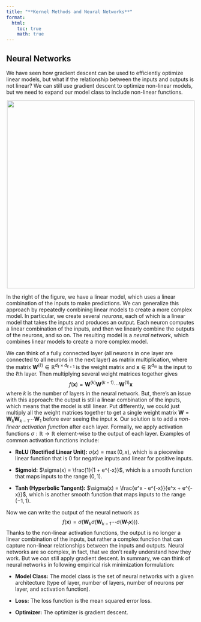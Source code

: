 ```yaml
---
title: "**Kernel Methods and Neural Networks**"
format:
  html:
    toc: true
    math: true
---
```


## Neural Networks

We have seen how gradient descent can be used to efficiently optimize linear models, but what if the relationship between the inputs and outputs is not linear?
We can still use gradient descent to optimize non-linear models, but we need to expand our model class to include non-linear functions.

<center><img src="images/regression_vs_network.pdf" width="500"></center>

In the right of the figure, we have a linear model, which uses a linear combination of the inputs to make predictions.
We can generalize this approach by repeatedly combining linear models to create a more complex model.
In particular, we create several *neurons*, each of which is a linear model that takes the inputs and produces an output.
Each neuron computes a linear combination of the inputs, and then we linearly combine the outputs of the neurons, and so on.
The resulting model is a *neural network*, which combines linear models to create a more complex model.

We can think of a fully connected layer (all neurons in one layer are connected to all neurons in the next layer) as matrix multiplication, where the matrix $\mathbf{W}^{(\ell)} \in \mathbb{R}^{d_{\ell} \times d_{\ell+1}}$ is the weight matrix and $\mathbf{x} \in \mathbb{R}^{d_\text{in}}$ is the input to the $\ell$th layer.
Then multiplying several weight matrices together gives
$$
f(\mathbf{x}) = \mathbf{W}^{(k)} \mathbf{W}^{(k-1)} \cdots \mathbf{W}^{(1)} \mathbf{x} 
$$
where $k$ is the number of layers in the neural network.
But, there's an issue with this approach: the output is still a linear combination of the inputs, which means that the model is still linear.
Put differently, we could just multiply all the weight matrices together to get a single weight matrix $\mathbf{W} = \mathbf{W}_k \mathbf{W}_{k-1} \cdots \mathbf{W}_1$ before ever seeing the input $\mathbf{x}$.
Our solution is to add a *non-linear activation function* after each layer.
Formally, we apply activation functions $\sigma: \mathbb{R} \to \mathbb{R}$ element-wise to the output of each layer.
Examples of common activation functions include:

- **ReLU (Rectified Linear Unit):** $\sigma(x) = \max(0, x)$, which is a piecewise linear function that is $0$ for negative inputs and linear for positive inputs.

- **Sigmoid:** $\sigma(x) = \frac{1}{1 + e^{-x}}$, which is a smooth function that maps inputs to the range $(0, 1)$.

- **Tanh (Hyperbolic Tangent):** $\sigma(x) = \frac{e^x - e^{-x}}{e^x + e^{-x}}$, which is another smooth function that maps inputs to the range $(-1, 1)$.

Now we can write the output of the neural network as
$$
f(\mathbf{x}) = \sigma(\mathbf{W}_k \sigma(\mathbf{W}_{k-1} \cdots \sigma(\mathbf{W}_1 \mathbf{x}))).
$$
Thanks to the non-linear activation functions, the output is no longer a linear combination of the inputs, but rather a complex function that can capture non-linear relationships between the inputs and outputs.
Neural networks are so complex, in fact, that we don't really understand how they work.
But we *can* still apply gradient descent. In summary, we can think of neural networks in following empirical risk minimization formulation:

- **Model Class:** The model class is the set of neural networks with a given architecture (type of layer, number of layers, number of neurons per layer, and activation function).

- **Loss:** The loss function is the mean squared error loss.

- **Optimizer:** The optimizer is gradient descent.
